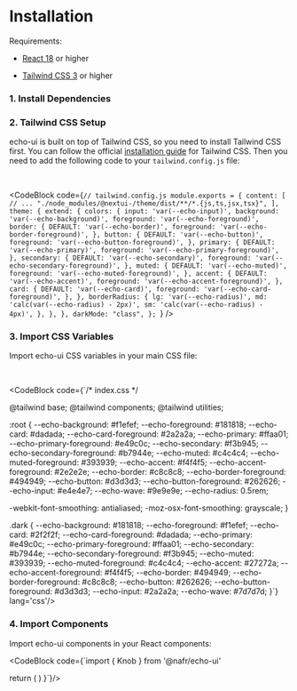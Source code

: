 
# Installation

Requirements:

- [React 18](https://reactjs.org/) or higher

- [Tailwind CSS 3](https://tailwindcss.com/) or higher

### 1. Install Dependencies

<ManagerSwitch
  npm="npm install @nafr/echo-ui"
  yarn="yarn add @nafr/echo-ui"
  pnpm="pnpm add @nafr/echo-ui"
/>

### 2. Tailwind CSS Setup

echo-ui is built on top of Tailwind CSS, so you need to install Tailwind CSS first. You can follow the official [installation guide](https://tailwindcss.com/docs/installation) for Tailwind CSS. Then you need to add the following code to your `tailwind.config.js` file:

<br />

<CodeBlock
  code={`// tailwind.config.js
module.exports = {
  content: [
    // ...
    "./node_modules/@nextui-/theme/dist/**/*.{js,ts,jsx,tsx}",
  ],
  theme: {
    extend: {
      colors: {
        input: 'var(--echo-input)',
        background: 'var(--echo-background)',
        foreground: 'var(--echo-foreground)',
        border: {
          DEFAULT: 'var(--echo-border)',
          foreground: 'var(--echo-border-foreground)',
        },
        button: {
          DEFAULT: 'var(--echo-button)',
          foreground: 'var(--echo-button-foreground)',
        },
        primary: {
          DEFAULT: 'var(--echo-primary)',
          foreground: 'var(--echo-primary-foreground)',
        },
        secondary: {
          DEFAULT: 'var(--echo-secondary)',
          foreground: 'var(--echo-secondary-foreground)',
        },
        muted: {
          DEFAULT: 'var(--echo-muted)',
          foreground: 'var(--echo-muted-foreground)',
        },
        accent: {
          DEFAULT: 'var(--echo-accent)',
          foreground: 'var(--echo-accent-foreground)',
        },
        card: {
          DEFAULT: 'var(--echo-card)',
          foreground: 'var(--echo-card-foreground)',
        },
      },
      borderRadius: {
        lg: 'var(--echo-radius)',
        md: 'calc(var(--echo-radius) - 2px)',
        sm: 'calc(var(--echo-radius) - 4px)',
      },
    },
  },
  darkMode: "class",
};
`}
/>

### 3. Import CSS Variables

Import echo-ui CSS variables in your main CSS file:

<br />

<CodeBlock
  code={`/* index.css */

@tailwind base; @tailwind components; @tailwind utilities;

:root { --echo-background: #f1efef; --echo-foreground: #181818; --echo-card: #dadada; --echo-card-foreground: #2a2a2a; --echo-primary: #ffaa01; --echo-primary-foreground: #e49c0c; --echo-secondary: #f3b945; --echo-secondary-foreground: #b7944e; --echo-muted: #c4c4c4; --echo-muted-foreground: #393939; --echo-accent: #f4f4f5; --echo-accent-foreground: #2e2e2e; --echo-border: #c8c8c8; --echo-border-foreground: #494949; --echo-button: #d3d3d3; --echo-button-foreground: #262626; --echo-input: #e4e4e7; --echo-wave: #9e9e9e; --echo-radius: 0.5rem;

-webkit-font-smoothing: antialiased; -moz-osx-font-smoothing: grayscale; }

.dark { --echo-background: #181818; --echo-foreground: #f1efef; --echo-card: #2f2f2f; --echo-card-foreground: #dadada; --echo-primary: #e49c0c; --echo-primary-foreground: #ffaa01; --echo-secondary: #b7944e; --echo-secondary-foreground: #f3b945; --echo-muted: #393939; --echo-muted-foreground: #c4c4c4; --echo-accent: #27272a; --echo-accent-foreground: #f4f4f5; --echo-border: #494949; --echo-border-foreground: #c8c8c8; --echo-button: #262626; --echo-button-foreground: #d3d3d3; --echo-input: #2a2a2a; --echo-wave: #7d7d7d; }`} lang='css'/>

### 4. Import Components

Import echo-ui components in your React components:

<CodeBlock code={`import { Knob } from '@nafr/echo-ui'

  return (
    <Knob />
  )
}`}/>
